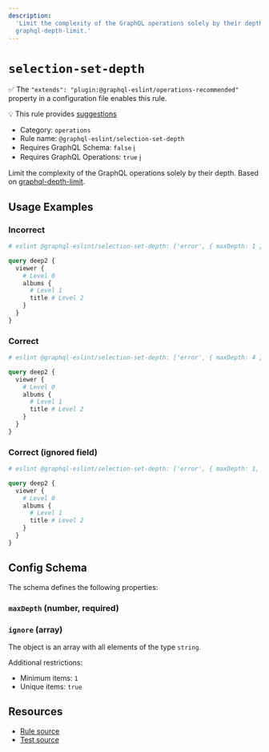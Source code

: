 ```yaml
---
description:
  'Limit the complexity of the GraphQL operations solely by their depth. Based on
  graphql-depth-limit.'
---
```


# `selection-set-depth`

✅ The `"extends": "plugin:@graphql-eslint/operations-recommended"` property in a configuration file
enables this rule.

💡 This rule provides
[suggestions](https://eslint.org/docs/developer-guide/working-with-rules#providing-suggestions)

- Category: `operations`
- Rule name: `@graphql-eslint/selection-set-depth`
- Requires GraphQL Schema: `false`
  [ℹ️](/docs/getting-started#extended-linting-rules-with-graphql-schema)
- Requires GraphQL Operations: `true`
  [ℹ️](/docs/getting-started#extended-linting-rules-with-siblings-operations)

Limit the complexity of the GraphQL operations solely by their depth. Based on
[graphql-depth-limit](https://npmjs.com/package/graphql-depth-limit).

## Usage Examples

### Incorrect

```graphql
# eslint @graphql-eslint/selection-set-depth: ['error', { maxDepth: 1 }]

query deep2 {
  viewer {
    # Level 0
    albums {
      # Level 1
      title # Level 2
    }
  }
}
```

### Correct

```graphql
# eslint @graphql-eslint/selection-set-depth: ['error', { maxDepth: 4 }]

query deep2 {
  viewer {
    # Level 0
    albums {
      # Level 1
      title # Level 2
    }
  }
}
```

### Correct (ignored field)

```graphql
# eslint @graphql-eslint/selection-set-depth: ['error', { maxDepth: 1, ignore: ['albums'] }]

query deep2 {
  viewer {
    # Level 0
    albums {
      # Level 1
      title # Level 2
    }
  }
}
```

## Config Schema

The schema defines the following properties:

### `maxDepth` (number, required)

### `ignore` (array)

The object is an array with all elements of the type `string`.

Additional restrictions:

- Minimum items: `1`
- Unique items: `true`

## Resources

- [Rule source](https://github.com/dimaMachina/graphql-eslint/tree/master/packages/plugin/src/rules/selection-set-depth.ts)
- [Test source](https://github.com/dimaMachina/graphql-eslint/tree/master/packages/plugin/__tests__/selection-set-depth.spec.ts)
